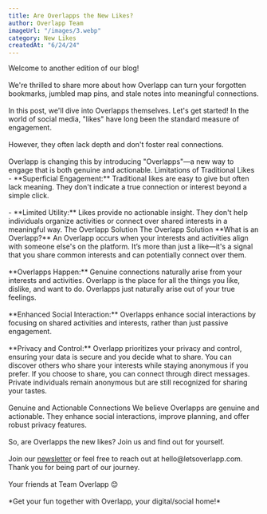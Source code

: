 ```yaml
---
title: Are Overlapps the New Likes?
author: Overlapp Team
imageUrl: "/images/3.webp"
category: New Likes
createdAt: "6/24/24"
---
```



<ContentText>
 Welcome to another edition of our blog!<br></br>
 We're thrilled to share more about how Overlapp can turn your forgotten bookmarks, jumbled map pins, and stale notes into meaningful connections.<br></br>
 In this post, we'll dive into Overlapps themselves. Let's get started!
</ContentText>
<ContentText>
  In the world of social media, "likes" have long been the standard measure of engagement.<br></br> However, they often lack depth and don't foster real connections.<br></br> Overlapp is changing this by introducing "Overlapps"—a new way to engage that is both genuine and actionable.
</ContentText>
<ContentTitle>Limitations of Traditional Likes</ContentTitle>
<ContentText>
 - **Superficial Engagement:** Traditional likes are easy to give but often lack meaning. They don't indicate a true connection or interest beyond a simple click.
<br></br>
 - **Limited Utility:** Likes provide no actionable insight. They don't help individuals organize activities or connect over shared interests in a meaningful way.
The Overlapp Solution
</ContentText>
<ContentTitle>The Overlapp Solution</ContentTitle>
<ContentText>
  **What is an Overlapp?** An Overlapp occurs when your interests and activities align with someone else's on the platform. It’s more than just a like—it's a signal that you share common interests and can potentially connect over them.
<br></br>
    **Overlapps Happen:** Genuine connections naturally arise from your interests and activities. Overlapp is the place for all the things you like, dislike, and want to do. Overlapps just naturally arise out of your true feelings.
<br></br>
   **Enhanced Social Interaction:** Overlapps enhance social interactions by focusing on shared activities and interests, rather than just passive engagement.
<br></br>
**Privacy and Control:** Overlapp prioritizes your privacy and control, ensuring your data is secure and you decide what to share. You can discover others who share your interests while staying anonymous if you prefer. If you choose to share, you can connect through direct messages. Private individuals remain anonymous but are still recognized for sharing your tastes.
<br></br>
<ContentTitle>Genuine and Actionable Connections</ContentTitle>
    We believe Overlapps are genuine and actionable. They enhance social interactions, improve planning, and offer robust privacy features.
<br></br>
So, are Overlapps the new likes? Join us and find out for yourself.
<br></br>
Join our <a href="https://letsoverlapp.com" style={{ textDecoration: "underline" }}>newsletter</a>
    or feel free to reach out at hello@letsoverlapp.com. Thank you for being part of our journey.
<br></br>
Your friends at Team Overlapp 😊
<br></br>
*Get your fun together with Overlapp, your digital/social home!*
</ContentText>

